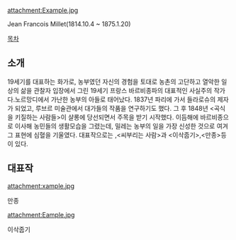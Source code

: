 attachment:Example.jpg

Jean Francois Millet(1814.10.4 ~ 1875.1.20)

[[목차]]
== 소개 ==
19세기를 대표하는 화가로, 농부였던 자신의 경험을 토대로 농촌의 고단하고 열악한 일상의 삶을 관찰자 입장에서 그린 19세기 프랑스 바르비종파의 대표적인 사실주의 작가다.노르망디에서 가난한 농부의 아들로 태어났다. 1837년 파리에 가서 들라로슈의 제자가 되었고, 루브르 미술관에서 대가들의 작품을 연구하기도 했다. 그 후 1848년 <곡식을 키질하는 사람들>이 샬롱에 당선되면서 주목을 받기 시작했다. 이듬해에 바르비종으로 이사해 농민들의 생활모습을 그렸는데, 밀레는 농부의 일을 가장 신성한 것으로 여겨 그 표현에 심혈을 기울였다. 대표작으로는 ,<씨부리는 사람>과 <이삭줍기>,<만종>등이 있다. 

== 대표작 ==

attachment:xample.jpg

만종

attachment:Eample.jpg

이삭줍기 





